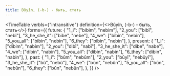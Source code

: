 ```yaml
---
title: Bûyîn, (-b-) - быть, стать
---
```



<TimeTable
  verbIs={"intransitive"}
  definition={<>Bûyîn, (-b-) - <Vi/> быть, стать</>}
  forms={{
    future: {
      "1_i": ["bibim", "nebim"],
      "2_you": ["bibî", "nebî"],
      "3_he_she_it": ["bibe", "nebe"],
      "4_we": ["bibin", "nebin"],
      "5_you_all": ["bibin", "nebin"],
      "6_they": ["bibin", "nebin"],
    },
    present: {
      "1_i": ["dibim", "nabim"],
      "2_you": ["dibî", "nabî"],
      "3_he_she_it": ["dibe", "nabe"],
      "4_we": ["dibin", "nabin"],
      "5_you_all": ["dibin", "nabin"],
      "6_they": ["dibin", "nabin"],
    },
    past: {
      "1_i": ["bûm", "nebûm"],
      "2_you": ["bûyî", "nebûyî"],
      "3_he_she_it": ["bû", "nebû"],
      "4_we": ["bûn", "nebûn"],
      "5_you_all": ["bûn", "nebûn"],
      "6_they": ["bûn", "nebûn"],
    },
  }}
/>
